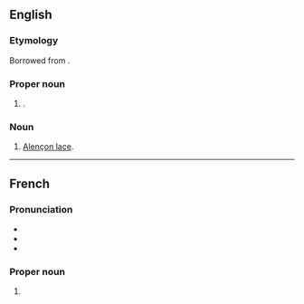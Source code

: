 ==English==
{{wp}}

===Etymology===
Borrowed from {{bor|en|fr|Alençon}}.

===Proper noun===
{{en-proper noun}}

# {{place|en|town/and/commune/non-city capital|dept/Orne|r/Normandy|c/France}}.

===Noun===
{{en-noun|~}}

# [[Alençon lace]].

----

==French==
{{wikipedia|lang=fr}}

===Pronunciation===
* {{fr-IPA}}
* {{audio|fr|Fr-Paris--Alençon.ogg|Audio (Paris)}}
* {{audio|fr|Fr-Alençon.ogg|Audio}}

===Proper noun===
{{fr-proper noun}}

# {{place|fr|town/and/commune/fpref|dept/Orne|r/Normandy|c/France|t1=Alençon}}